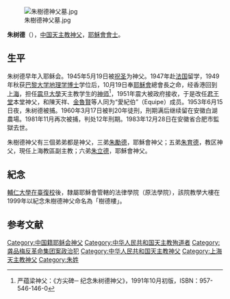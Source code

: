 [[File:朱樹德神父墓.jpg|thumb]]

'''朱树德'''（{{bd|1913年|12月21日|1983年|12月28日}}），[[中国天主教|中国天主教]][[神父|神父]]，[[耶穌會|耶穌會]][[會士|會士]]。

==生平==
朱树德早年入耶稣会。1945年5月19日被[[祝圣|祝圣]]为神父。1947年赴[[法国|法国]]留学，1949年秋获[[巴黎大学|巴黎大学]][[地理学|地理学]][[博士|博士]]学位后，10月19日奉[[耶穌會|耶穌會]]總會長之命，经香港回到[[上海|上海]]，担任[[震旦大學|震旦大學]]天主教学生的[[神师|神师]]<ref>严蕴梁神父：《方尖碑─ 纪念朱树德神父》，1991年10月初版，ISBN：957-546-146-0</ref>，1951年震大被政府接收，于是改任[[君王堂|君王堂]]本堂神父，和陳天祥、[[金魯賢|金魯賢]]等人同为“愛紀伯”（Equipe）成员。1953年6月15日夜，朱树德被捕。1960年3月17日被判20年徒刑，刑期满后继续留在安徽白湖農場。1981年11月再次被捕，判处12年刑期。1983年12月28日在安徽省合肥市監獄去世。

朱樹德神父有三個弟弟都是神父，三弟[[朱勵德|朱勵德]]，耶穌會神父；五弟[[朱育德|朱育德]]，教区神父，現任上海教區副主教；六弟[[朱立德|朱立德]]，耶穌會神父。

== 紀念 ==
[[輔仁大學|輔仁大學]][[在臺復校|在臺復校]]後，隸屬耶穌會管轄的法律學院（原法學院），該院教學大樓在1999年以紀念朱樹德神父命名為「樹德樓」。

== 参考文献 ==
{{Reflist}}

{{DEFAULTSORT:Z}}
[[Category:中国籍耶稣会神父|Category:中国籍耶稣会神父]]
[[Category:中华人民共和国天主教殉道者|Category:中华人民共和国天主教殉道者]]
[[Category:龚品梅反革命集团案政治犯|Category:龚品梅反革命集团案政治犯]]
[[Category:中华人民共和国天主教神父|Category:中华人民共和国天主教神父]]
[[Category:上海天主教神父|Category:上海天主教神父]]
[[Category:朱姓|Category:朱姓]]